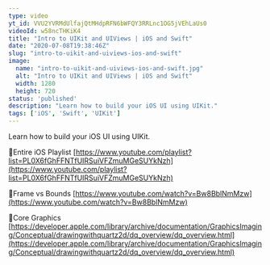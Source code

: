 ```yaml
---
type: video
yt_id: VVU2YVRMdUlfajQtMHdpRFN6bWFQY3RRLnc1OG5jVEhLaUs0
videoId: w58ncTHKiK4
title: "Intro to UIKit and UIViews | iOS and Swift"
date: "2020-07-08T19:38:46Z"
slug: "intro-to-uikit-and-uiviews-ios-and-swift"
image: 
  name: "intro-to-uikit-and-uiviews-ios-and-swift.jpg"
  alt: "Intro to UIKit and UIViews | iOS and Swift"
  width: 1280
  height: 720
status: 'published'
description: "Learn how to build your iOS UI using UIKit."
tags: ['iOS', 'Swift', 'UIKit']
---
```


Learn how to build your iOS UI using UIKit.

🔗Entire iOS Playlist 
[https://www.youtube.com/playlist?list=PL0X6fGhFFNTfUIRSuiVFZmuMGeSUYkNzh](https://www.youtube.com/playlist?list=PL0X6fGhFFNTfUIRSuiVFZmuMGeSUYkNzh)

🔗Frame vs Bounds
[https://www.youtube.com/watch?v=Bw8BblNmMzw](https://www.youtube.com/watch?v=Bw8BblNmMzw)

🔗Core Graphics
[https://developer.apple.com/library/archive/documentation/GraphicsImaging/Conceptual/drawingwithquartz2d/dq_overview/dq_overview.html](https://developer.apple.com/library/archive/documentation/GraphicsImaging/Conceptual/drawingwithquartz2d/dq_overview/dq_overview.html)


